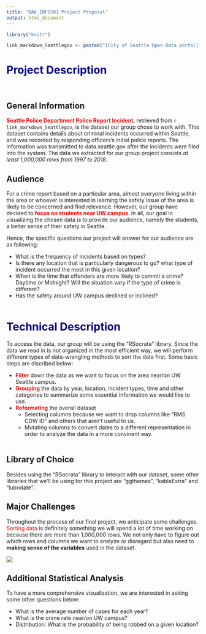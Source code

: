 ```yaml
---
title: "BA6 INFO201 Project Proposal"
output: html_document
---
```


```r
library("knitr")
```

```r
link_markdown_Seattlegov <- paste0("[City of Seattle Open Data portal](", "https://dev.socrata.com/foundry/data.seattle.gov/y7pv-r3kh", ")")
```

# <span style="color:darkblue">Project Description</span><br><br>
## General Information  

<span style="color:red">**Seattle Police Department Police Report Incident**</span>, retrieved from `r link_markdown_Seattlegov`, is the dataset our group chose to work with. This dataset contains details about criminal incidents occurred within Seattle, and was recorded by responding officers's initial police reports. The information was transmitted to data.seattle.gov after the incidents were filed into the system. The data we extracted for our group project consists *at least 1,000,000 rows from 1997 to 2018*.

## Audience

For a crime report based on a particular area, almost everyone living within the area or whoever is interested in learning the safety issue of the area is likely to be concerned and find relevance. However, our group have decided to <span style="color:red">**focus on students near UW campus**</span>. In all, our goal in visualizing the chosen data is to provide our audience, namely the students, a better sense of their safety in Seattle.   

Hence, the specific questions our project will answer for our audience are as following:        

* What is the frequency of incidents based on types?    
* Is there any location that is particularly dangerous to go? what type of incident occurred the most in this given location?   
* When is the time that offenders are more likely to commit a crime? Daytime or Midnight? Will the situation vary if the type of crime is different?    
* Has the safety around UW campus declined or inclined?<br><br>

# <span style="color:darkblue">Technical Description</span>

To access the data, our group will be using the "RSocrata" library. Since the data we read in is not organized in the most efficient way, we will perform different types of data-wrangling methods to sort the data first. Some basic steps are discribed below: 

* <span style="color:red">**Filter**</span> down the data as we want to focus on the area near/on UW Seattle campus.
* <span style="color:red">**Grouping**</span> the data by year, location, incident types, time and other categories to summarize some essential information we would like to use.   
* <span style="color:red">**Reformating**</span> the overall dataset 
    + Selecting columns because we want to drop columns like "RMS CDW ID" and others that aren't useful to us.
    + Mutating columns to convert dates to a different representation in order to analyze the data in a more convinent way.<br><br> 

## Library of Choice

Besides using the "RSocrata" library to interact with our dataset, some other libraries that we'll be using for this project are "ggthemes", "kableExtra" and "lubridate". 

## Major Challenges

Throughout the process of our final project, we anticipate some challenges. <span style="color:red">Sorting data</span> is definitely something we will spend a lot of time working on because there are more than 1,000,000 rows. We not only have to figure out which rows and columns we want to analyze or disregard but also need to **making sense of the variables** used in the dataset. 

![](image/image_one.png)

## Additional Statistical Analysis

To have a more conprehensive visualization, we are interested in asking some other questions below:    

* What is the average number of cases for each year?
* What is the crime rate near/on UW campus?
* Distribution: What is the probability of being robbed on a given location?
